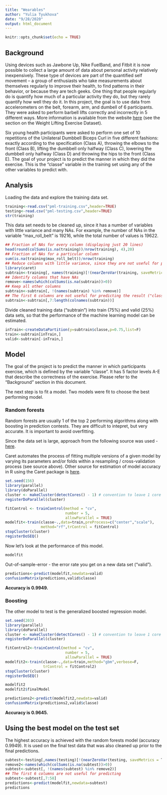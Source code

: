 ```yaml
---
title: "Wearables"
author: "Yulia Tyukhova"
date: "9/28/2020"
output: html_document
---
```


```r
knitr::opts_chunk$set(echo = TRUE)
```

## Background

Using devices such as Jawbone Up, Nike FuelBand, and Fitbit it is now possible to collect a large amount of data about personal activity relatively inexpensively. These type of devices are part of the quantified self movement – a group of enthusiasts who take measurements about themselves regularly to improve their health, to find patterns in their behavior, or because they are tech geeks. One thing that people regularly do is quantify how much of a particular activity they do, but they rarely quantify how well they do it. In this project, the goal is to use data from accelerometers on the belt, forearm, arm, and dumbell of 6 participants. They were asked to perform barbell lifts correctly and incorrectly in 5 different ways. More information is available from the website [here](http://groupware.les.inf.puc-rio.br/har) (see the section on the Weight Lifting Exercise Dataset).

Six young health participants were asked to perform one set of 10 repetitions of the Unilateral Dumbbell Biceps Curl in five different fashions: exactly according to the specification (Class A), throwing the elbows to the front (Class B), lifting the dumbbell only halfway (Class C), lowering the dumbbell only halfway (Class D) and throwing the hips to the front (Class E). The goal of your project is to predict the manner in which they did the exercise. This is the "classe" variable in the training set using any of the other variables to predict with. 


## Analysis 
Loading the data and explore the training data set.

```r
training<-read.csv("pml-training.csv",header=TRUE)
testing<-read.csv("pml-testing.csv",header=TRUE)
str(training)
```
This data set needs to be cleaned up, since it has a number of variables with little variance and many NAs. For example, the number of NAs in the variable "max_roll_belt" is 19216, while the total number of values is 19622.
```r
## Fraction of NAs for every column (displaying just 20 lines)
head(round(colSums(is.na(training))/nrow(training), 4),20)
## Fraction of NAs for a particular column
sum(is.na(training$max_roll_belt))/nrow(training)
## Reduce columns with little variance, since they are not useful for prediction
library(caret)
subtrain<-training[, names(training)[!(nearZeroVar(training, saveMetrics = T)[, 4])]]
## Identify columns that have NAs
remove<-names(which(colSums(is.na(subtrain))>0))
## Keep all other columns
subtrain<-subtrain[, !(names(subtrain) %in% remove)]
## The first 6 columns are not useful for predicting the result ("classe")
subtrain<-subtrain[,7:length(colnames(subtrain))]
```

Divide cleaned training data ("subtrain") into train (75%) and valid (25%) data sets, so that the performance of the machine learning model can be estimated.

```r
inTrain<-createDataPartition(y=subtrain$classe,p=0.75,list=F)
train<-subtrain[inTrain,]
valid<-subtrain[-inTrain,]
```

## Model
The goal of the project is to predict the manner in which participants exercise, which is defined by the variable "classe". It has 5 factor levels A-E that describe the correctness of the exercise. Please refer to the "Background" section in this document.

The next step is to fit a model. Two models were fit to choose the best performing model.

### Random forests
Random forests are usually 1 of the top 2 performing algorithms along with boosting in prediction contests. They are difficult to intepret, but very accurate. It is important to avoid overfitting. 

Since the data set is large, approach from the following source was used - [here](https://github.com/lgreski/datasciencectacontent/blob/master/markdown/pml-randomForestPerformance.md).

Caret automates the process of fitting multiple versions of a given model by varying its parameters and/or folds within a resampling / cross-validation process (see source above). Other source for estimation of model accuracy in R using the Caret package is [here](https://machinelearningmastery.com/how-to-estimate-model-accuracy-in-r-using-the-caret-package/).

```r
set.seed(156)
library(parallel)
library(doParallel)
cluster <- makeCluster(detectCores() - 1) # convention to leave 1 core for OS
registerDoParallel(cluster)

fitControl <- trainControl(method = "cv",
                           number = 5,
                           allowParallel = TRUE)
modelfit<-train(classe~.,data=train,preProcess=c("center","scale"),
                method="rf",trControl = fitControl)
stopCluster(cluster)
registerDoSEQ()
```

Now let's look at the performance of this model.

```r
modelfit
```

Out-of-sample-error - the error rate you get on a new data set ("valid"). 

```r
predictions<-predict(modelfit,newdata=valid)
confusionMatrix(predictions,valid$classe)
```
**Accuracy is 0.9949.**

### Boosting 

The other model to test is the generalized boosted regression model.

```r
set.seed(203)
library(parallel)
library(doParallel)
cluster <- makeCluster(detectCores() - 1) # convention to leave 1 core for OS
registerDoParallel(cluster)

fitControl2<-trainControl(method = "cv",
                           number = 5,
                           allowParallel = TRUE)
modelfit2<-train(classe~.,data=train,method="gbm",verbose=F,
                 trControl = fitControl2)
stopCluster(cluster)
registerDoSEQ()

modelfit2
modelfit2$finalModel

predictions2<-predict(modelfit2,newdata=valid)
confusionMatrix(predictions2,valid$classe)
```
**Accuracy is 0.9645.**

## Using the best model on the test set
The highest accuracy is achieved with the random forests model (accuracy 0.9949). It is used on the final test data that was also cleaned up prior to the final predictions.

```r
subtest<-testing[,names(testing)[!(nearZeroVar(testing, saveMetrics = T)[, 4])]]
remove2<-names(which(colSums(is.na(subtest))>0))
subtest<-subtest[, !(names(subtest) %in% remove2)]
## The first 6 columns are not useful for predicting
subtest<-subtest[,7:58]
predictions<-predict(modelfit,newdata=subtest)
predictions
```

